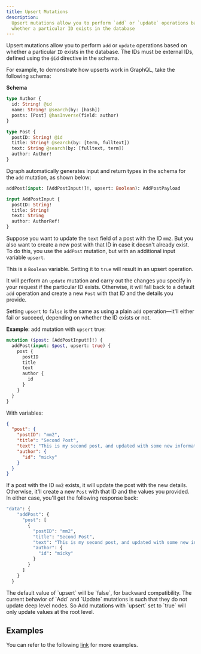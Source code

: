 ```yaml
---
title: Upsert Mutations
description:
  Upsert mutations allow you to perform `add` or `update` operations based on
  whether a particular ID exists in the database
---
```


Upsert mutations allow you to perform `add` or `update` operations based on
whether a particular `ID` exists in the database. The IDs must be external IDs,
defined using the `@id` directive in the schema.

For example, to demonstrate how upserts work in GraphQL, take the following
schema:

**Schema**

```graphql
type Author {
  id: String! @id
  name: String! @search(by: [hash])
  posts: [Post] @hasInverse(field: author)
}

type Post {
  postID: String! @id
  title: String! @search(by: [term, fulltext])
  text: String @search(by: [fulltext, term])
  author: Author!
}
```

Dgraph automatically generates input and return types in the schema for the
`add` mutation, as shown below:

```graphql
addPost(input: [AddPostInput!]!, upsert: Boolean): AddPostPayload

input AddPostInput {
  postID: String!
  title: String!
  text: String
  author: AuthorRef!
}
```

Suppose you want to update the `text` field of a post with the ID `mm2`. But you
also want to create a new post with that ID in case it doesn't already exist. To
do this, you use the `addPost` mutation, but with an additional input variable
`upsert`.

This is a `Boolean` variable. Setting it to `true` will result in an upsert
operation.

It will perform an `update` mutation and carry out the changes you specify in
your request if the particular ID exists. Otherwise, it will fall back to a
default `add` operation and create a new `Post` with that ID and the details you
provide.

Setting `upsert` to `false` is the same as using a plain `add` operation—it'll
either fail or succeed, depending on whether the ID exists or not.

**Example**: add mutation with `upsert` true:

```graphql
mutation ($post: [AddPostInput!]!) {
  addPost(input: $post, upsert: true) {
    post {
      postID
      title
      text
      author {
        id
      }
    }
  }
}
```

With variables:

```json
{
  "post": {
    "postID": "mm2",
    "title": "Second Post",
    "text": "This is my second post, and updated with some new information.",
    "author": {
      "id": "micky"
    }
  }
}
```

If a post with the ID `mm2` exists, it will update the post with the new
details. Otherwise, it'll create a new `Post` with that ID and the values you
provided. In either case, you'll get the following response back:

```graphql
"data": {
    "addPost": {
      "post": [
        {
          "postID": "mm2",
          "title": "Second Post",
          "text": "This is my second post, and updated with some new information.",
          "author": {
            "id": "micky"
          }
        }
      ]
    }
  }
```

<Note>
  The default value of `upsert` will be `false`, for backward compatibility.
</Note>

<Note>
  The current behavior of `Add` and `Update` mutations is such that they do not
  update deep level nodes. So Add mutations with `upsert` set to `true` will
  only update values at the root level.
</Note>

## Examples

You can refer to the following
[link](https://github.com/hypermodeinc/dgraph/blob/main/graphql/resolve/add_mutation_test.yaml)
for more examples.
